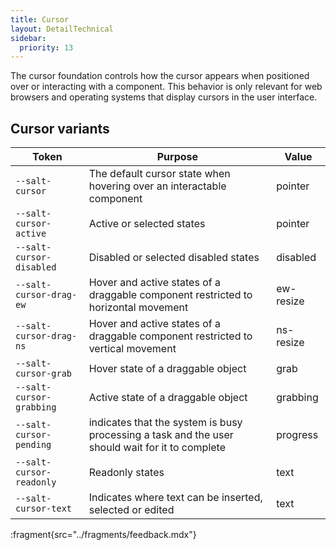 ```yaml
---
title: Cursor
layout: DetailTechnical
sidebar:
  priority: 13
---
```


The cursor foundation controls how the cursor appears when positioned over or interacting with a component. This behavior is only relevant for web browsers and operating systems that display cursors in the user interface.

## Cursor variants

| Token                    | Purpose                                                                                         | Value     |
| ------------------------ | ----------------------------------------------------------------------------------------------- | --------- |
| `--salt-cursor`          | The default cursor state when hovering over an interactable component                           | pointer   |
| `--salt-cursor-active`   | Active or selected states                                                                       | pointer   |
| `--salt-cursor-disabled` | Disabled or selected disabled states                                                            | disabled  |
| `--salt-cursor-drag-ew`  | Hover and active states of a draggable component restricted to horizontal movement              | ew-resize |
| `--salt-cursor-drag-ns`  | Hover and active states of a draggable component restricted to vertical movement                | ns-resize |
| `--salt-cursor-grab`     | Hover state of a draggable object                                                               | grab      |
| `--salt-cursor-grabbing` | Active state of a draggable object                                                              | grabbing  |
| `--salt-cursor-pending`  | indicates that the system is busy processing a task and the user should wait for it to complete | progress  |
| `--salt-cursor-readonly` | Readonly states                                                                                 | text      |
| `--salt-cursor-text`     | Indicates where text can be inserted, selected or edited                                        | text      |

:fragment{src="../fragments/feedback.mdx"}
